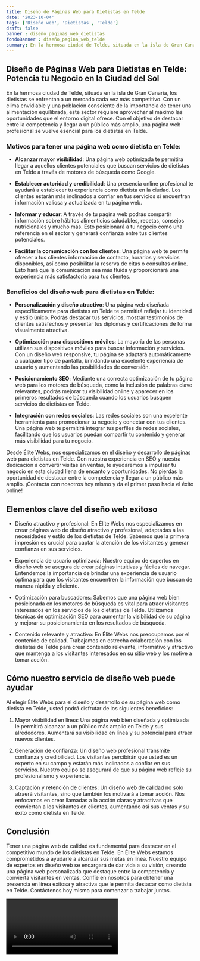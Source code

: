 ```yaml
---
title: Diseño de Páginas Web para Dietistas en Telde
date: '2023-10-04'
tags: ['Diseño web', 'Dietistas', 'Telde']
draft: false
banner : diseño_paginas_web_dietistas
fondoBanner : diseño_pagina_web_telde
summary: En la hermosa ciudad de Telde, situada en la isla de Gran Canaria, los dietistas se enfrentan a un mercado cada vez más competitivo. Con un clima envidiable y una población consciente de la importancia de tener una alimentación equilibrada, este sector requiere aprovechar al máximo las oportunidades que el entorno digital ofrece. Con el objetivo de destacar entre la competencia y llegar a un público más amplio, una página web profesional se vuelve esencial para los dietistas en Telde.
---
```


## **Diseño de Páginas Web para Dietistas en Telde: Potencia tu Negocio en la Ciudad del Sol**

En la hermosa ciudad de Telde, situada en la isla de Gran Canaria, los dietistas se enfrentan a un mercado cada vez más competitivo. Con un clima envidiable y una población consciente de la importancia de tener una alimentación equilibrada, este sector requiere aprovechar al máximo las oportunidades que el entorno digital ofrece. Con el objetivo de destacar entre la competencia y llegar a un público más amplio, una página web profesional se vuelve esencial para los dietistas en Telde.

### Motivos para tener una página web como dietista en Telde:

- **Alcanzar mayor visibilidad**: Una página web optimizada te permitirá llegar a aquellos clientes potenciales que buscan servicios de dietistas en Telde a través de motores de búsqueda como Google.

- **Establecer autoridad y credibilidad**: Una presencia online profesional te ayudará a establecer tu experiencia como dietista en la ciudad. Los clientes estarán más inclinados a confiar en tus servicios si encuentran información valiosa y actualizada en tu página web.

- **Informar y educar**: A través de tu página web podrás compartir información sobre hábitos alimenticios saludables, recetas, consejos nutricionales y mucho más. Esto posicionará a tu negocio como una referencia en el sector y generará confianza entre tus clientes potenciales.

- **Facilitar la comunicación con los clientes**: Una página web te permite ofrecer a tus clientes información de contacto, horarios y servicios disponibles, así como posibilitar la reserva de citas o consultas online. Esto hará que la comunicación sea más fluida y proporcionará una experiencia más satisfactoria para tus clientes.

### Beneficios del diseño web para dietistas en Telde:

- **Personalización y diseño atractivo**: Una página web diseñada específicamente para dietistas en Telde te permitirá reflejar tu identidad y estilo único. Podrás destacar tus servicios, mostrar testimonios de clientes satisfechos y presentar tus diplomas y certificaciones de forma visualmente atractiva.

- **Optimización para dispositivos móviles**: La mayoría de las personas utilizan sus dispositivos móviles para buscar información y servicios. Con un diseño web responsive, tu página se adaptará automáticamente a cualquier tipo de pantalla, brindando una excelente experiencia de usuario y aumentando las posibilidades de conversión.

- **Posicionamiento SEO**: Mediante una correcta optimización de tu página web para los motores de búsqueda, como la inclusión de palabras clave relevantes, podrás mejorar tu visibilidad online y aparecer en los primeros resultados de búsqueda cuando los usuarios busquen servicios de dietistas en Telde.

- **Integración con redes sociales**: Las redes sociales son una excelente herramienta para promocionar tu negocio y conectar con tus clientes. Una página web te permitirá integrar tus perfiles de redes sociales, facilitando que los usuarios puedan compartir tu contenido y generar más visibilidad para tu negocio.

Desde Élite Webs, nos especializamos en el diseño y desarrollo de páginas web para dietistas en Telde. Con nuestra experiencia en SEO y nuestra dedicación a convertir visitas en ventas, te ayudaremos a impulsar tu negocio en esta ciudad llena de encanto y oportunidades. No pierdas la oportunidad de destacar entre la competencia y llegar a un público más amplio. ¡Contacta con nosotros hoy mismo y da el primer paso hacia el éxito online!

<GifSeo />

<Cta />

## Elementos clave del diseño web exitoso

- Diseño atractivo y profesional: En Élite Webs nos especializamos en crear páginas web de diseño atractivo y profesional, adaptadas a las necesidades y estilo de los dietistas de Telde. Sabemos que la primera impresión es crucial para captar la atención de los visitantes y generar confianza en sus servicios.

- Experiencia de usuario optimizada: Nuestro equipo de expertos en diseño web se asegura de crear páginas intuitivas y fáciles de navegar. Entendemos la importancia de brindar una experiencia de usuario óptima para que los visitantes encuentren la información que buscan de manera rápida y eficiente.

- Optimización para buscadores: Sabemos que una página web bien posicionada en los motores de búsqueda es vital para atraer visitantes interesados en los servicios de los dietistas de Telde. Utilizamos técnicas de optimización SEO para aumentar la visibilidad de su página y mejorar su posicionamiento en los resultados de búsqueda.

- Contenido relevante y atractivo: En Élite Webs nos preocupamos por el contenido de calidad. Trabajamos en estrecha colaboración con los dietistas de Telde para crear contenido relevante, informativo y atractivo que mantenga a los visitantes interesados en su sitio web y los motive a tomar acción.

## Cómo nuestro servicio de diseño web puede ayudar

Al elegir Élite Webs para el diseño y desarrollo de su página web como dietista en Telde, usted podrá disfrutar de los siguientes beneficios:

1. Mayor visibilidad en línea: Una página web bien diseñada y optimizada le permitirá alcanzar a un público más amplio en Telde y sus alrededores. Aumentará su visibilidad en línea y su potencial para atraer nuevos clientes.

2. Generación de confianza: Un diseño web profesional transmite confianza y credibilidad. Los visitantes percibirán que usted es un experto en su campo y estarán más inclinados a confiar en sus servicios. Nuestro equipo se asegurará de que su página web refleje su profesionalismo y experiencia.

3. Captación y retención de clientes: Un diseño web de calidad no solo atraerá visitantes, sino que también los motivará a tomar acción. Nos enfocamos en crear llamadas a la acción claras y atractivas que conviertan a los visitantes en clientes, aumentando así sus ventas y su éxito como dietista en Telde.

## Conclusión

Tener una página web de calidad es fundamental para destacar en el competitivo mundo de los dietistas en Telde. En Élite Webs estamos comprometidos a ayudarle a alcanzar sus metas en línea. Nuestro equipo de expertos en diseño web se encargará de dar vida a su visión, creando una página web personalizada que destaque entre la competencia y convierta visitantes en ventas. Confíe en nosotros para obtener una presencia en línea exitosa y atractiva que le permita destacar como dietista en Telde. Contáctenos hoy mismo para comenzar a trabajar juntos.

<Video />

<CtaBot job='Dietistas' city='Telde'/>

<Gmaps query='Telde+españa+maps' />